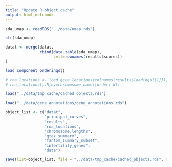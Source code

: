 ```yaml
---
title: "Update R object cache"
output: html_notebook
---
```


```r
sda_umap <- readRDS("../data/umap.rds")

str(sda_umap)

datat <- merge(datat,
               cbind(data.table(sda_umap),
                     cell=rownames(results$scores))
)
```

```r
load_component_orderings()

# rna_locations <- load_gene_locations(colnames(results$loadings[[1]]), name="merge_mouse_V3b", path = "../data/")
# rna_locations[,.N,by=chromosome_name][order(-N)]
```


```r

load("../data/tmp_cache/cached_objects.rds")

load("../data/gene_annotations/gene_annotations.rds")

object_list <- c("datat",
                 "principal_curves",
                 "results",
                 "rna_locations",
                 "chromosome.lengths",
                 "gtex_summary",
                 "fantom_summary_subset",
                 "infertility_genes",
                 "data")

save(list=object_list, file = "../data/tmp_cache/cached_objects.rds", compress = FALSE)

```
